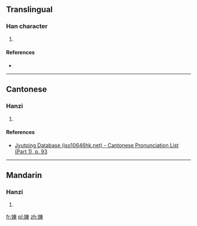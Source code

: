==Translingual==

===Han character===
{{Han char|rn=38|rad=女|as=08|sn=11|four=|canj=女木田 (VDW)|ids=⿰[[女]][[東]]}}

# {{defn|Han|sort=女08}}

====References====
* {{Han ref|kx=0263.390|dkj=06375|hdz=21056.100|uh=5A3B|ud=23099}}

----

==Cantonese==

===Hanzi===
{{yue-hanzi|jyut=[[dung1]]|y=dung1}}

# {{defn|lang=yue|sort=女08}}

====References====
* [http://www.iso10646hk.net/jp/document/download.jsp Jyutping Database (iso10646hk.net) - Cantonese Pronunciation List (Part 1), p. 93]

----

==Mandarin==

===Hanzi===
{{cmn-hanzi|pin=[[dōng]] ([[dong1]])|wg=tung<sup>1</sup>}}

# {{defn|lang=cmn|sort=女08}}

[[fr:娻]]
[[pl:娻]]
[[zh:娻]]